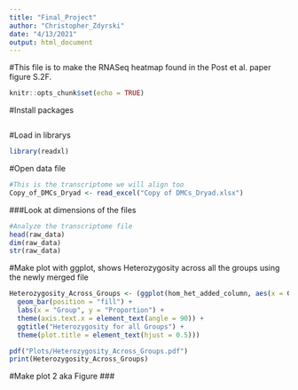 ```yaml
---
title: "Final_Project"
author: "Christopher_Zdyrski"
date: "4/13/2021"
output: html_document
---
```

#This file is to make the RNASeq heatmap found in the Post et al. paper figure S.2F.
```r
knitr::opts_chunk$set(echo = TRUE)
```

#Install packages
```r

```

#Load in librarys
```r
library(readxl)
```

#Open data file
```r
#This is the transcriptome we will align too
Copy_of_DMCs_Dryad <- read_excel("Copy of DMCs_Dryad.xlsx")
```

###Look at dimensions of the files
```r
#Analyze the transcriptome file
head(raw_data)
dim(raw_data)
str(raw_data)
```

#Make plot with ggplot, shows Heterozygosity across all the groups using the newly merged file
```r
Heterozygosity_Across_Groups <- (ggplot(hom_het_added_column, aes(x = Group, fill = Heterozygotes)) +
  geom_bar(position = "fill") +
  labs(x = "Group", y = "Proportion") +
  theme(axis.text.x = element_text(angle = 90)) +
  ggtitle("Heterozygosity for all Groups") +
  theme(plot.title = element_text(hjust = 0.5)))

pdf("Plots/Heterozygosity_Across_Groups.pdf")
print(Heterozygosity_Across_Groups)
```

#Make plot 2 aka Figure ###
```r




```




